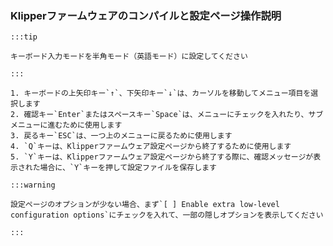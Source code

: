 ### Klipperファームウェアのコンパイルと設定ページ操作説明

    :::tip

    キーボード入力モードを半角モード（英語モード）に設定してください

    :::

    1. キーボードの上矢印キー`↑`、下矢印キー`↓`は、カーソルを移動してメニュー項目を選択します
    2. 確認キー`Enter`またはスペースキー`Space`は、メニューにチェックを入れたり、サブメニューに進むために使用します
    3. 戻るキー`ESC`は、一つ上のメニューに戻るために使用します
    4. `Q`キーは、Klipperファームウェア設定ページから終了するために使用します
    5. `Y`キーは、Klipperファームウェア設定ページから終了する際に、確認メッセージが表示された場合に、`Y`キーを押して設定ファイルを保存します

    :::warning

    設定ページのオプションが少ない場合、まず`[ ] Enable extra low-level configuration options`にチェックを入れて、一部の隠しオプションを表示してください

    :::

